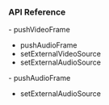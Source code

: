 <PlatformWrapper platform="electron">

### API Reference
<ProductWrapper notAllowed="voice-calling">
- <Link to="{{Global.API_REF_ELECTRON_ROOT}}/class_imediaengine.html#api_imediaengine_pushvideoframe">pushVideoFrame</Link>

- <Link to="{{Global.API_REF_ELECTRON_ROOT}}/class_imediaengine.html#api_imediaengine_pushaudioframe0">pushAudioFrame</Link>

- <Link to="{{Global.API_REF_ELECTRON_ROOT}}/class_imediaengine.html#api_imediaengine_setexternalvideosource">setExternalVideoSource</Link>

- <Link to="{{Global.API_REF_ELECTRON_ROOT}}/class_imediaengine.html#api_imediaengine_setexternalaudiosource2">setExternalAudioSource</Link>
</ProductWrapper>

<ProductWrapper product="voice-calling">
- <Link to="{{Global.API_REF_ELECTRON_ROOT_VOICE_SDK}}/class_imediaengine.html#api_imediaengine_pushaudioframe0">pushAudioFrame</Link>

- <Link to="{{Global.API_REF_ELECTRON_ROOT_VOICE_SDK}}/class_imediaengine.html#api_imediaengine_setexternalaudiosource2">setExternalAudioSource</Link>
</ProductWrapper>
</PlatformWrapper>
